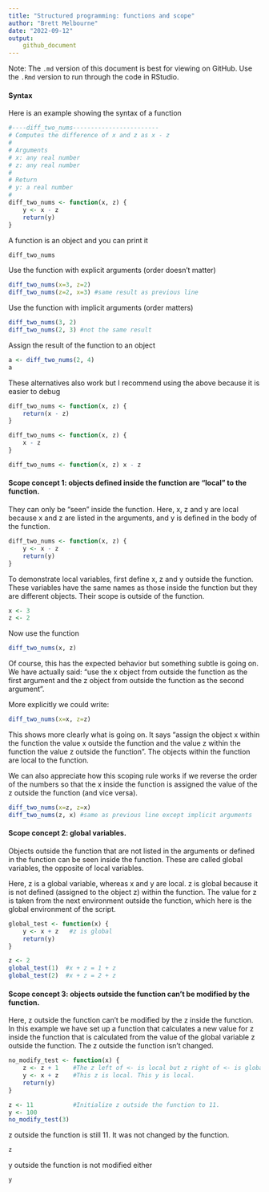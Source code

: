 ```yaml
---
title: "Structured programming: functions and scope"
author: "Brett Melbourne"
date: "2022-09-12"
output:
    github_document
---
```


Note: The `.md` version of this document is best for viewing on GitHub. Use the `.Rmd` version to run through the code in RStudio.

#### Syntax

Here is an example showing the syntax of a function

```r
#----diff_two_nums------------------------
# Computes the difference of x and z as x - z
#
# Arguments
# x: any real number
# z: any real number
#
# Return
# y: a real number
#
diff_two_nums <- function(x, z) {
    y <- x - z
    return(y)
}
```

A function is an object and you can print it

```r
diff_two_nums
```

Use the function with explicit arguments (order doesn't matter)

```r
diff_two_nums(x=3, z=2)
diff_two_nums(z=2, x=3) #same result as previous line
```

Use the function with implicit arguments (order matters)

```r
diff_two_nums(3, 2)
diff_two_nums(2, 3) #not the same result

```

Assign the result of the function to an object

```r
a <- diff_two_nums(2, 4)
a

```

These alternatives also work but I recommend using the above because it is easier to debug

```r
diff_two_nums <- function(x, z) {
    return(x - z)
}

diff_two_nums <- function(x, z) {
    x - z
}

diff_two_nums <- function(x, z) x - z

```

#### Scope concept 1: objects defined inside the function are "local" to the function.

They can only be "seen" inside the function. Here, x, z and y are local because x and z are listed in the arguments, and y is defined in the body of the function.

```r
diff_two_nums <- function(x, z) {
    y <- x - z
    return(y)
}
```

To demonstrate local variables, first define x, z and y outside the function. These variables have the same names as those inside the function but they are different objects. Their scope is outside of the function.

```r
x <- 3
z <- 2
```

Now use the function

```r
diff_two_nums(x, z)
```


Of course, this has the expected behavior but something subtle is going on. We have actually said: "use the x object from outside the function as the first argument and the z object from outside the function as the second argument".

More explicitly we could write:

```r
diff_two_nums(x=x, z=z)
```

This shows more clearly what is going on. It says "assign the object x within the function the value x outside the function and the value z within the function the value z outside the function". The objects within the function are local to the function.

We can also appreciate how this scoping rule works if we reverse the order of the numbers so that the x inside the function is assigned the value of the z outside the function (and vice versa).

```r
diff_two_nums(x=z, z=x)
diff_two_nums(z, x) #same as previous line except implicit arguments
```

#### Scope concept 2: global variables.

Objects outside the function that are not listed in the arguments or defined in the function can be seen inside the function. These are called global variables, the opposite of local variables.

Here, z is a global variable, whereas x and y are local. z is global because it is not defined (assigned to the object z) within the function. The value for z is taken from the next environment outside the function, which here is the global environment of the script.

```r
global_test <- function(x) {
    y <- x + z   #z is global
    return(y)
}

z <- 2   
global_test(1)  #x + z = 1 + z
global_test(2)  #x + z = 2 + z
```

#### Scope concept 3: objects outside the function can't be modified by the function.

Here, z outside the function can't be modified by the z inside the function. In this example we have set up a function that calculates a new value for z inside the function that is calculated from the value of the global variable z outside the function. The z outside the function isn't changed.

```r
no_modify_test <- function(x) {
    z <- z + 1    #The z left of <- is local but z right of <- is global.
    y <- x + z    #This z is local. This y is local.
    return(y)
}

z <- 11           #Initialize z outside the function to 11.
y <- 100
no_modify_test(3)
```
z outside the function is still 11. It was not changed by the function.

```r
z
```

y outside the function is not modified either

```r
y
```

